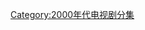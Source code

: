 {{CategoryTOC}}
{{Portal|电视}}
{{Year by category
|m=2
|c=0
|d=0
|y=8
|cat=电视剧剧集
|sortkey=Episodes
|parent=各年电视剧分集
|subcat=2008年電視劇集
}}

[[Category:2000年代电视剧分集|Category:2000年代电视剧分集]]
